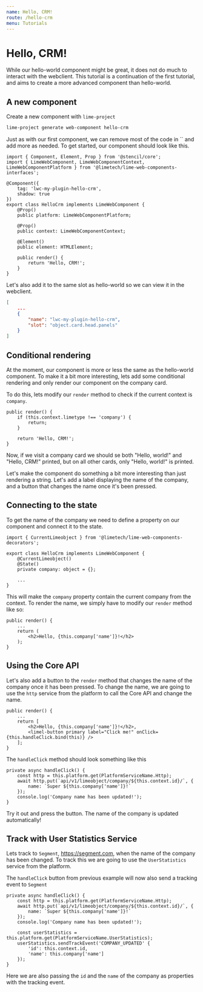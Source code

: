 ```yaml
---
name: Hello, CRM!
route: /hello-crm
menu: Tutorials
---
```


# Hello, CRM!

While our hello-world component might be great, it does not do much to interact with the webclient. This tutorial is a continuation of the first tutorial, and aims to create a more advanced component than hello-world.

## A new component

Create a new component with `lime-project`

```sh
lime-project generate web-component hello-crm
```

Just as with our first component, we can remove most of the code in `` and add more as needed. To get started, our component should look like this.

```tsx
import { Component, Element, Prop } from '@stencil/core';
import { LimeWebComponent, LimeWebComponentContext, LimeWebComponentPlatform } from '@limetech/lime-web-components-interfaces';

@Component({
    tag: 'lwc-my-plugin-hello-crm',
    shadow: true
})
export class HelloCrm implements LimeWebComponent {
    @Prop()
    public platform: LimeWebComponentPlatform;

    @Prop()
    public context: LimeWebComponentContext;

    @Element()
    public element: HTMLElement;

    public render() {
        return 'Hello, CRM!';
    }
}
```

Let's also add it to the same slot as hello-world so we can view it in the webclient.

```json
[
    ...
    {
        "name": "lwc-my-plugin-hello-crm",
        "slot": "object.card.head.panels"
    }
]
```

## Conditional rendering

At the moment, our component is more or less the same as the hello-world component. To make it a bit more interesting, lets add some conditional rendering and only render our component on the company card.

To do this, lets modify our `render` method to check if the current context is `company`.

```tsx
public render() {
    if (this.context.limetype !== 'company') {
        return;
    }

    return 'Hello, CRM!';
}
```

Now, if we visit a company card we should se both "Hello, world!" and "Hello, CRM!" printed, but on all other cards, only "Hello, world!" is printed.

Let's make the component do something a bit more interesting than just rendering a string. Let's add a label displaying the name of the company, and a button that changes the name once it's been pressed.

## Connecting to the state

To get the name of the company we need to define a property on our component and connect it to the state.

```tsx
import { CurrentLimeobject } from '@limetech/lime-web-components-decorators';

export class HelloCrm implements LimeWebComponent {
    @CurrentLimeobject()
    @State()
    private company: object = {};

    ...
}
```

This will make the `company` property contain the current company from the context. To render the name, we simply have to modify our `render` method like so:

```tsx
public render() {
    ...
    return (
        <h2>Hello, {this.company['name']}!</h2>
    );
}
```

## Using the Core API

Let's also add a button to the `render` method that changes the name of the company once it has been pressed. To change the name, we are going to use the `http` service from the platform to call the Core API and change the name.

```tsx
public render() {
    ...
    return [
        <h2>Hello, {this.company['name']}!</h2>,
        <limel-button primary label="Click me!" onClick={this.handleClick.bind(this)} />
    ];
}
```

The `handleClick` method should look something like this

```tsx
private async handleClick() {
    const http = this.platform.get(PlatformServiceName.Http);
    await http.put(`api/v1/limeobject/company/${this.context.id}/`, {
        name: `Super ${this.company['name']}!`
    });
    console.log('Company name has been updated!');
}
```

Try it out and press the button. The name of the company is updated automatically!

## Track with User Statistics Service

Lets track to `Segment`, https://segment.com, when the name of the company has been changed.
To track this we are going to use the `UserStatistics` service from the platform.

The `handleClick` button from previous example will now also send a tracking event to `Segment`

```tsx
private async handleClick() {
    const http = this.platform.get(PlatformServiceName.Http);
    await http.put(`api/v1/limeobject/company/${this.context.id}/`, {
        name: `Super ${this.company['name']}!`
    });
    console.log('Company name has been updated!');

    const userStatistics = this.platform.get(PlatformServiceName.UserStatistics);
    userStatistics.sendTrackEvent('COMPANY_UPDATED' {
        'id': this.context.id,
        'name': this.company['name']
    });
}
```

Here we are also passing the `id` and the `name` of the company as properties with the tracking event.
